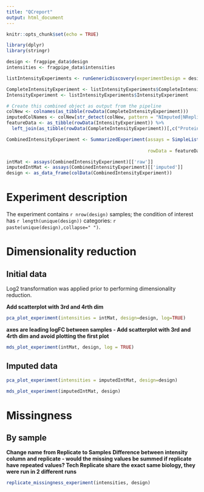 ```yaml
---
title: "QCreport"
output: html_document
---
```


```r
knitr::opts_chunk$set(echo = TRUE)
```

```r
library(dplyr)
library(stringr)

design <- fragpipe_data$design
intensities <- fragpipe_data$intensities

listIntensityExperiments <- runGenericDiscovery(experimentDesign = design, proteinIntensities = intensities)

CompleteIntensityExperiment <- listIntensityExperiments$CompleteIntensityExperiment
IntensityExperiment <- listIntensityExperiments$IntensityExperiment

# Create this combined object as output from the pipeline
colNew <- colnames(as_tibble(rowData(CompleteIntensityExperiment)))
imputedColNames <- colNew[str_detect(colNew, pattern = "NImputed|NReplicates")]
featureData <- as_tibble(rowData(IntensityExperiment)) %>% 
  left_join(as_tibble(rowData(CompleteIntensityExperiment))[,c("ProteinId","GeneId",imputedColNames)]) 

CombinedIntensityExperiment <- SummarizedExperiment(assays = SimpleList(raw = assay(IntensityExperiment),
                                                                        imputed = assay(CompleteIntensityExperiment)),
                                                    rowData = featureData, colData = colData(IntensityExperiment))
```

```r
intMat <- assays(CombinedIntensityExperiment)[['raw']]
imputedIntMat <- assays(CombinedIntensityExperiment)[['imputed']]
design <- as_data_frame(colData(CombinedIntensityExperiment))
```

# Experiment description

The experiment contains `r nrow(design)` samples; the condition of interest has `r length(unique(design))` categories: `r paste(unique(design),collapse=" ")`.  


# Dimensionality reduction {.tabset .tabset-fade .tabset-pills}

## Initial data

Log2 transformation was applied prior to performing dimensionality reduction. 

**Add scatterplot with 3rd and 4rth dim**

```r
pca_plot_experiment(intensities = intMat, design=design, log=TRUE)
```


**axes are leading logFC between samples - Add scatterplot with 3rd and 4rth dim and avoid plotting the first plot**

```r
mds_plot_experiment(intMat, design, log = TRUE)
```


## Imputed data

```r
pca_plot_experiment(intensities = imputedIntMat, design=design)
```


```r
mds_plot_experiment(imputedIntMat, design)
```


# Missingness {.tabset .tabset-fade .tabset-pills}


## By sample

**Change name from Replicate to Samples**
**Difference between intensity column and replicate - would the missing values be summed if replicate have repeated values? Tech Replicate share the exact same biology, they were run in 2 different runs**

```r
replicate_missingness_experiment(intensities, design)
```


## 





